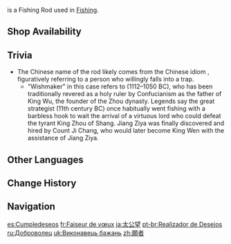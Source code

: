 {{Item Infobox
|id           = 200902
|image        = Item Wishmaker.png
|type         = Fishing Rods
|invCategory  = Gadgets
|quality      = 4
|effect       = If you can stay within the Ideal Tension Zone while fishing, this rod will shorten the time in which fish will struggle by a stable amount and increase your chances of success. This effect only works in [[Liyue]].
|description  = A long rod that stands like elegant bamboo. It is said to have been constructed and kept by a skilled hermit from Liyue, and it was first discovered on a stone tablet with the following words carved upon it: "O you who aspire, take up this rod," like a legendary sword waiting for a hero to pull it out. Of course, you only ever hear this glorious origin story from the mouths of merchants, so it may just be some rhetoric used to increase the item's value... But those who know this and still use this rod can only be those who are ready and willing to accept this pact.
|reusable     = Yes
|usage        = Fishing
|memento      = No
|source1      = {{Sold By|Wishmaker}}
}}
{{Lang|'''Wishmaker'''|zh=愿者|zh_rm=Yuànzhě|zh_tl=Wisher}} is a Fishing Rod used in [[Fishing]].

==Shop Availability==
{{Shop Availability|currency=Fish}}

==Trivia==
*The Chinese name of the rod {{Lang|Yuànzhě|zh=愿者|zh_tl=Wisher}} likely comes from the Chinese idiom {{Lang|"Grand Duke Jiang goes fishing, and then one who wishes takes the bait"|zh=姜太公钓鱼，愿者上钩|zh_rm=Jiāng Tài Gōng diào yú, yuàn zhě shàng gōu}}, figuratively referring to a person who willingly falls into a trap.
**"Wishmaker" in this case refers to {{w|King Wen of Zhou}} (1112–1050 BC), who has been traditionally revered as a holy ruler by Confucianism as the father of King Wu, the founder of the Zhou dynasty. Legends say the great strategist {{w|Jiang Ziya}} (11th century BC) once habitually went fishing with a barbless hook to wait the arrival of a virtuous lord who could defeat the tyrant King Zhou of Shang. Jiang Ziya was finally discovered and hired by Count Ji Chang, who would later become King Wen with the assistance of Jiang Ziya.

==Other Languages==
{{Other Languages
|en      = Wishmaker
|zhs     = 愿者
|zhs_rm  = Yuànzhě
|zht     = 願者
|zht_rm  = Yuànzhě
|zh_tl   = Wisher
|ja      = 太公望
|ja_rm   = Taikou Bou
|ja_tl   = Avid Fisher
|ja_note = {{Lang|''Taikou Bou''|ja=太公望}} is the Sino-Japanese reading of {{Lang|''Tàigōng Wàng''|zh=太公望|zh_lit=Grand Duke's Hope}}. It also figuratively means "an avid fisher" in Japanese.
|ko      = {{tt|염원|念願}}을 품은 {{tt|자|者}}
|ko_rm   = Yeomwon-eul Pumeun Ja
|ko_tl   = One Who Held a Wish
|es      = Cumpledeseos
|es_tl   = Wishgranter
|fr      = Faiseur de vœux
|fr_tl   = Wishmaker
|ru      = Доброволец
|ru_tl   = Volunteer
|th      = Wishmaker
|vi      = Cần {{tt|Câu|鉤}} {{tt|Cầu Nguyện|求願}}
|vi_tl   = Prayers Fishing Rod
|de      = Wunscherfüller
|de_tl   = Wish Fulfiller
|id      = Wishmaker
|pt      = Realizador de Desejos
|pt_tl   = 
|tr      = Dilek Mıknatısı
|tr_tl   = Wish Magnet
|it      = Compidesideri
|it_tl   = 
}}

==Change History==
{{Change History|2.1}}

==Navigation==
{{Gadget Navbox}}

[[es:Cumpledeseos]]
[[fr:Faiseur de vœux]]
[[ja:太公望]]
[[pt-br:Realizador de Desejos]]
[[ru:Доброволец]]
[[uk:Виконавець бажань]]
[[zh:願者]]
